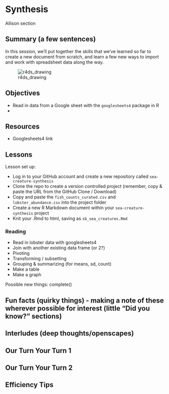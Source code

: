 # Synthesis

Allison section

## Summary (a few sentences)

In this session, we'll put together the skills that we've learned so far to create a new document from scratch, and learn a few new ways to import and work with spreadsheet data along the way. 

![r4ds_drawing](img/r4ds_data-science.png)

## Objectives

- Read in data from a Google sheet with the `googlesheets4` package in R
- 

## Resources

- Googlesheets4 link

## Lessons

Lesson set up: 

- Log in to your GitHub account and create a new repository called `sea-creature-synthesis`
- Clone the repo to create a version controlled project (remember, copy & paste the URL from the GitHub Clone / Download)
- Copy and paste the `fish_counts_curated.csv` and `lobster_abundance.csv` into the project folder
- Create a new R Markdown document within your `sea-creature-synthesis` project
- Knit your .Rmd to html, saving as `sb_sea_creatures.Rmd`




### Reading 

- Read in lobster data with googlesheets4
- Join with another existing data frame (or 2?)
- Pivoting
- Transforming / subsetting
- Grouping & summarizing (for means, sd, count)
- Make a table 
- Make a graph

Possible new things: 
complete() 

## Fun facts (quirky things) - making a note of these wherever possible for interest (little “Did you know?” sections)
## Interludes (deep thoughts/openscapes)
## Our Turn Your Turn 1
## Our Turn Your Turn 2
## Efficiency Tips

